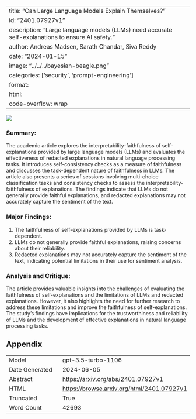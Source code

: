
---
title: "Can Large Language Models Explain Themselves?"
id: "2401.07927v1"
description: "Large language models (LLMs) need accurate self-explanations to ensure AI safety."
author: Andreas Madsen, Sarath Chandar, Siva Reddy
date: "2024-01-15"
image: "../../../bayesian-beagle.png"
categories: ['security', 'prompt-engineering']
format:
  html:
    code-overflow: wrap
---

![](../../../bayesian-beagle.png)

### Summary:

The academic article explores the interpretability-faithfulness of self-explanations provided by large language models (LLMs) and evaluates the effectiveness of redacted explanations in natural language processing tasks. It introduces self-consistency checks as a measure of faithfulness and discusses the task-dependent nature of faithfulness in LLMs. The article also presents a series of sessions involving multi-choice classification tasks and consistency checks to assess the interpretability-faithfulness of explanations. The findings indicate that LLMs do not generally provide faithful explanations, and redacted explanations may not accurately capture the sentiment of the text.

### Major Findings:
1. The faithfulness of self-explanations provided by LLMs is task-dependent.
2. LLMs do not generally provide faithful explanations, raising concerns about their reliability.
3. Redacted explanations may not accurately capture the sentiment of the text, indicating potential limitations in their use for sentiment analysis.

### Analysis and Critique:
The article provides valuable insights into the challenges of evaluating the faithfulness of self-explanations and the limitations of LLMs and redacted explanations. However, it also highlights the need for further research to address these limitations and improve the faithfulness of self-explanations. The study's findings have implications for the trustworthiness and reliability of LLMs and the development of effective explanations in natural language processing tasks.

## Appendix

|          |          |
|----------|----------|
| Model     | gpt-3.5-turbo-1106       |
| Date Generated     | 2024-06-05       |
| Abstract | [https://arxiv.org/abs/2401.07927v1](https://arxiv.org/abs/2401.07927v1)        |
| HTML     | [https://browse.arxiv.org/html/2401.07927v1](https://browse.arxiv.org/html/2401.07927v1)       |
| Truncated       | True       |
| Word Count       | 42693       |